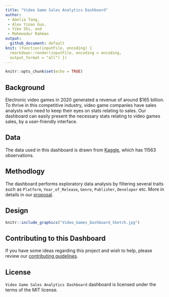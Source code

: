 ```yaml
---
title: "Video Game Sales Analytics Dashboard"
author: 
 - Amelia Tang,  
 - Alex Yinan Guo,  
 - Yike Shi, and 
 - Mahmoodur Rahman
output:
  github_document: default
knit: (function(inputFile, encoding) {
  rmarkdown::render(inputFile, encoding = encoding,
  output_format = "all") })
---
```


```r
knitr::opts_chunk$set(echo = TRUE)
```

## Background

Electronic video games in 2020 generated a revenue of around $165 billion. To thrive in this competitive industry, video game companies have sales analysts who need to keep their eyes on stats relating to sales. 
Our dashboard can easily present the necessary stats relating to video games sales, by a user-friendly interface.

## Data 

The data used in this dashboard is drawn from [Kaggle](https://www.kaggle.com/sidtwr/videogames-sales-dataset?select=Video_Games_Sales_as_at_22_Dec_2016.csv), which has 11563 observations. 

## Methodlogy

The dashboard performs exploratory data analysis by filtering several traits such as `Platform`, `Year_of_Release`, `Genre`, `Publisher`, `Developer` etc.
More in details in our [proposal](docs/proposal.md).

## Design

```r
knitr::include_graphics("Video_Games_Dashboard_Sketch.jpg")
```

## Contributing to this Dashboard
If you have some ideas regarding this project and wish to help, please review our [contributing guidelines](CONTRIBUTING.md).

## License
`Video Game Sales Analytics Dashboard` dashboard is licensed under the terms of the MIT license.
